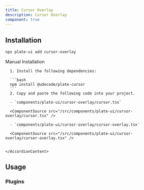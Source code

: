 ```yaml
---
title: Cursor Overlay
description: Cursor Overlay
component: true
---
```


<ComponentExample src="/src/components/examples/PlaygroundDemo.tsx">
  <PlaygroundDemo id="cursoroverlay" />
</ComponentExample>

## Installation

```bash
npx plate-ui add cursor-overlay
```

<Accordion type="single" collapsible>
  <AccordionItem value="manual-installation">
    <AccordionTrigger>Manual Installation</AccordionTrigger>
    <AccordionContent>

      1. Install the following dependencies:

      ```bash
      npm install @udecode/plate-cursor
      ```
      2. Copy and paste the following code into your project.

      - `components/plate-ui/cursor-overlay/cursor.tsx`

      <ComponentSource src="/src/components/plate-ui/cursor-overlay/cursor.tsx" />

      - `components/plate-ui/cursor-overlay/cursor-overlay.tsx`

      <ComponentSource src="/src/components/plate-ui/cursor-overlay/cursor-overlay.tsx" />


    </AccordionContent>

  </AccordionItem>
</Accordion>

## Usage

### Plugins

<ComponentSource src="/src/components/examples/PlaygroundDemo.tsx" />
